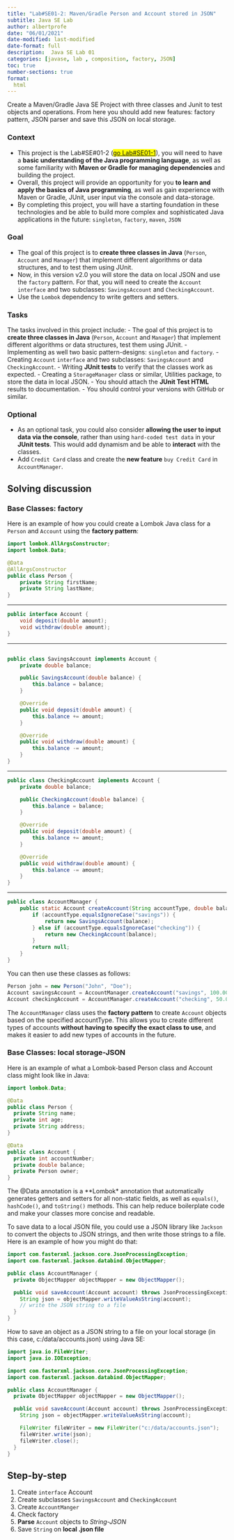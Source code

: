 ```yaml
---
title: "Lab#SE01-2: Maven/Gradle Person and Account stored in JSON"
subtitle: Java SE Lab
author: albertprofe
date: "06/01/2021"
date-modified: last-modified
date-format: full
description:  Java SE Lab 01
categories: [javase, lab , composition, factory, JSON]
toc: true
number-sections: true
format:
  html
---
```


Create a Maven/Gradle Java SE Project with three classes and Junit to test objects and operations. From here you should add new features: factory pattern, JSON parser and save this JSON on local storage.

### Context
- This project is the Lab#SE#01-2 (<mark>[go Lab#SE01-1](/javase/selab1-1.qmd)</mark>), you will need to have a **basic understanding of the Java programming language**, as well as some familiarity with **Maven or Gradle for managing dependencies** and building the project.
- Overall, this project will provide an opportunity for you **to learn and apply the basics of Java programming**, as well as gain experience with Maven or Gradle, JUnit, user input via the console and data-storage.
- By completing this project, you will have a starting foundation in these technologies and be able to build more complex and sophisticated Java applications in the future: `singleton`, `factory`, `maven`, `JSON`

### Goal
- The goal of this project is to **create three classes in Java** (`Person`, `Account` and `Manager`) that implement different algorithms or data structures, and to test them using JUnit.
- Now, in this version v2.0 you will store the data on local JSON and use the `factory` pattern. For that, you will need to create the `Account` `interface` and two subclasses: `SavingsAccount` and `CheckingAccount`.
- Use the `Lombok` dependency to write getters and setters.

### Tasks
The tasks involved in this project include:
- The goal of this project is to **create three classes in Java** (`Person`, `Account` and `Manager`) that implement different algorithms or data structures, test them using JUnit.
- Implementing as well two basic pattern-designs: `singleton` and `factory`.
- Creating `Account` `interface` and two subclasses: `SavingsAccount` and `CheckingAccount`.
- Writing **JUnit tests** to verify that the classes work as expected.
- Creating a `StorageManager` class or similar, Utilities package, to store the data in local JSON.
- You should attach the **JUnit Test HTML** results to documentation.
- You should control your versions with GitHub or similar.

### Optional
- As an optional task, you could also consider **allowing the user to input data via the console**, rather than using `hard-coded test data` in your **JUnit tests**. This would add dynamism and be able to **interact** with the classes.
- Add `Credit Card` class and create the **new feature** `buy Credit Card` in `AccountManager`.

## Solving discussion

### Base Classes: factory

Here is an example of how you could create a Lombok Java class for a `Person` and `Account` using the **factory pattern**:

``` java
import lombok.AllArgsConstructor;
import lombok.Data;

@Data
@AllArgsConstructor
public class Person {
    private String firstName;
    private String lastName;
}
```

---

``` java
public interface Account {
    void deposit(double amount);
    void withdraw(double amount);
}

```

---

``` java

public class SavingsAccount implements Account {
    private double balance;

    public SavingsAccount(double balance) {
        this.balance = balance;
    }

    @Override
    public void deposit(double amount) {
        this.balance += amount;
    }

    @Override
    public void withdraw(double amount) {
        this.balance -= amount;
    }
}

```

---

``` java
public class CheckingAccount implements Account {
    private double balance;

    public CheckingAccount(double balance) {
        this.balance = balance;
    }

    @Override
    public void deposit(double amount) {
        this.balance += amount;
    }

    @Override
    public void withdraw(double amount) {
        this.balance -= amount;
    }
}

```

---

``` java
public class AccountManager {
    public static Account createAccount(String accountType, double balance) {
        if (accountType.equalsIgnoreCase("savings")) {
            return new SavingsAccount(balance);
        } else if (accountType.equalsIgnoreCase("checking")) {
            return new CheckingAccount(balance);
        }
        return null;
    }
}

```

You can then use these classes as follows:

``` java
Person john = new Person("John", "Doe");
Account savingsAccount = AccountManager.createAccount("savings", 100.00);
Account checkingAccount = AccountManager.createAccount("checking", 50.00);

```

The `AccountManager` class uses the **factory pattern** to create ``Account`` objects based on the specified accountType. This allows you to create different types of accounts **without having to specify the exact class to use**, and makes it easier to add new types of accounts in the future.

### Base Classes: local storage-JSON

Here is an example of what a Lombok-based Person class and Account class might look like in Java:

``` java
import lombok.Data;

@Data
public class Person {
  private String name;
  private int age;
  private String address;
}

@Data
public class Account {
  private int accountNumber;
  private double balance;
  private Person owner;
}

```

The @Data annotation is a **Lombok* annotation that automatically generates getters and setters for all non-static fields, as well as ``equals()``, ``hashCode()``, and ``toString()`` methods. This can help reduce boilerplate code and make your classes more concise and readable.

To save data to a local JSON file, you could use a JSON library like ``Jackson`` to convert the objects to JSON strings, and then write those strings to a file. Here is an example of how you might do that:


``` java
import com.fasterxml.jackson.core.JsonProcessingException;
import com.fasterxml.jackson.databind.ObjectMapper;

public class AccountManager {
  private ObjectMapper objectMapper = new ObjectMapper();

  public void saveAccount(Account account) throws JsonProcessingException {
    String json = objectMapper.writeValueAsString(account);
    // write the JSON string to a file
  }
}

```
How to save an object as a JSON string to a file on your local storage (in this case, c:/data/accounts.json) using Java SE:

```java
import java.io.FileWriter;
import java.io.IOException;

import com.fasterxml.jackson.core.JsonProcessingException;
import com.fasterxml.jackson.databind.ObjectMapper;

public class AccountManager {
  private ObjectMapper objectMapper = new ObjectMapper();

  public void saveAccount(Account account) throws JsonProcessingException, IOException {
    String json = objectMapper.writeValueAsString(account);

    FileWriter fileWriter = new FileWriter("c:/data/accounts.json");
    fileWriter.write(json);
    fileWriter.close();
  }
}

```

## Step-by-step

1. Create ``interface`` Account
2. Create subclasses ``SavingsAccount`` and ``CheckingAccount`` 
3. Create ``AccountManger``
4. Check factory
5. **Parse** ``Account`` objects to *String-JSON*
6. Save ``String`` on **local .json file**